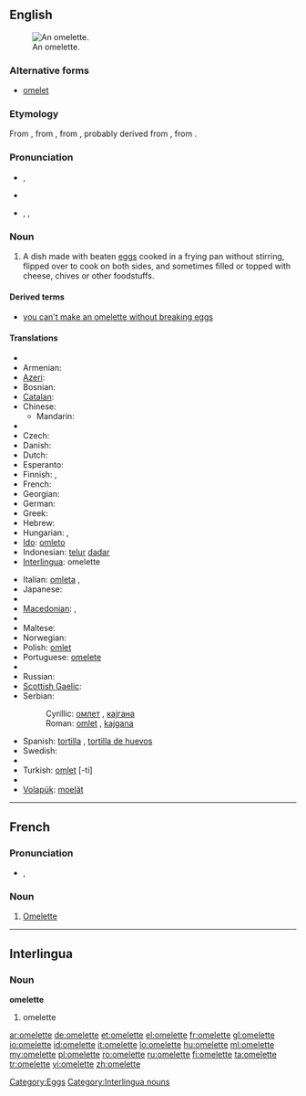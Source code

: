 ==English==
[[Image:Omelett.jpg|thumb|right|An omelette.]]

===Alternative forms===
* [[omelet]] {{italbrac|chiefly US}}

===Etymology===
From {{etyl|fr}} {{term|omelette|lang=fr}}, from {{term|alemette|lang=fr}}, from {{term|alemelle||knife blade|lang=fr}}, probably derived from {{term|lemelle|la lemelle|lang=fr}}, from {{etyl|la}} {{term|lamella||thin plate|lang=la}}.

===Pronunciation===
* {{a|Australia|UK}} {{IPA|/ˈɒm.lət/}}, {{SAMPA|/"Qm.l@t/}}
* {{audio|en-uk-omelette.ogg|Audio (UK)}}
* {{a|US}} {{enPR|ŏm'ə-lĭt|ŏm'lĭt}}, {{IPA|/ˈɑməlɪt/|/ɑmlɪt/}}, {{SAMPA|/Am@lIt/|/AmlIt/}}

{{rfp|lang=en|US pronunciations need verifying}}

===Noun===
{{wikipedia}}
{{en-noun}}

# A dish made with beaten [[egg]]s cooked in a frying pan without stirring, flipped over to cook on both sides, and sometimes filled or topped with cheese, chives or other foodstuffs.

====Derived terms====
* [[you can't make an omelette without breaking eggs]]

====Translations====
{{trans-top|dish made with beaten eggs}}
* {{trreq|Arabic}}
* Armenian: {{t-|hy|ձվածեղ|tr=jvaçeġ}}
* [[Azeri]]: {{t|az|qayğanaq}}
* Bosnian: {{t-|bs|omlet|m}}
* [[Catalan]]: {{t|ca|truita|f}}
* Chinese:
** Mandarin: {{t-|cmn|煎蛋饼|tr=jiāndànbǐng|sc=Hani}}
* {{trreq|Croatian}}
* Czech: {{t-|cs|omeleta|f}}
* Danish: {{t-|da|omelet|c}}
* Dutch: {{t+|nl|omelet|f}}
* Esperanto: {{t-|eo|omleto|xs=Esperanto}}
* Finnish: {{t+|fi|munakas}}, {{t+|fi|omeletti}}
* French: {{t+|fr|omelette|f}}
* Georgian: {{t|ka|ომლეტი|tr=omleti|sc=Geor}}
* German: {{t+|de|Omelett|n}}
* Greek: {{t+|el|ομελέτα|tr=omeléta}}
* Hebrew: {{t+|he|חביתה|f|tr=havita}}
* Hungarian: {{t+|hu|omlett}}, {{t-|hu|tojáslepény}}
* [[Ido]]: [[omleto]]
* Indonesian: [[telur]] [[dadar]]
* [[Interlingua]]: omelette
{{trans-mid}}
* Italian: [[omleta]] {{f}}, {{t|it|frittata|f}}
* Japanese: {{t+|ja|オムレツ|tr=omuretsu}}
* {{trreq|Korean}}
* [[Macedonian]]: {{t-|mk|омлет|m|tr=ómlet}},  {{t-|mk|кајгана|f|tr=kájgana}}
* {{trreq|Malay}}
* Maltese: {{t-|mt|froġa|xs=Maltese}}
* Norwegian: {{t|no|omelett|m}}
* Polish: [[omlet]] {{m}}
* Portuguese: [[omelete]] {{f}}
* {{trreq|Romanian}}
* Russian: {{t+|ru|омлет|m|tr=omlét}}
* [[Scottish Gaelic]]: {{t-|gd|bonnach-uighe|m|xs=Scottish Gaelic}}
* Serbian:
*: Cyrillic: [[омлет]] {{m}}, [[кајгана]] {{f|p}}
*: Roman: [[omlet]] {{m}}, [[kajgana]] {{f|p}}
* Spanish: [[tortilla]] {{f}} {{qualifier|Spain}}, [[tortilla de huevos]]
* Swedish: {{t+|sv|omelett|c}}
* {{trreq|Thai}}
* Turkish: [[omlet]] [-ti]
* {{trreq|Vietnamese}}
* [[Volapük]]: [[moelät]]
{{trans-bottom}}

----

==French==

===Pronunciation===
* {{IPA|/ˈɔm(ə)lɛt(ə)/|lang=fr}}, {{SAMPA|/"Om(@)lEt(@)/}}

===Noun===
{{fr-noun|f}}

# [[#English|Omelette]]

----

==Interlingua==

===Noun===
'''omelette'''

# omelette

[[Category:Eggs]]
[[Category:Interlingua nouns]]

[[ar:omelette]]
[[de:omelette]]
[[et:omelette]]
[[el:omelette]]
[[fr:omelette]]
[[gl:omelette]]
[[io:omelette]]
[[id:omelette]]
[[it:omelette]]
[[lo:omelette]]
[[hu:omelette]]
[[ml:omelette]]
[[my:omelette]]
[[pl:omelette]]
[[ro:omelette]]
[[ru:omelette]]
[[fi:omelette]]
[[ta:omelette]]
[[tr:omelette]]
[[vi:omelette]]
[[zh:omelette]]